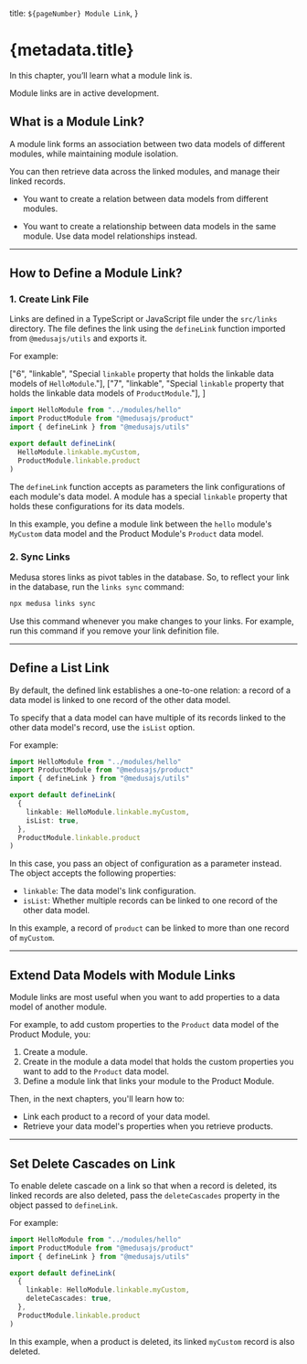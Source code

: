   title: `${pageNumber} Module Link`,
}

# {metadata.title}

In this chapter, you’ll learn what a module link is.

<Note type="soon" title="In Development">

Module links are in active development.

</Note>

## What is a Module Link?

A module link forms an association between two data models of different modules, while maintaining module isolation.

You can then retrieve data across the linked modules, and manage their linked records.

<Note title="Use module links when" type="success">

- You want to create a relation between data models from different modules.

</Note>

<Note title="Don't use module links if" type="error">

- You want to create a relationship between data models in the same module. Use data model relationships instead.

</Note>

---

## How to Define a Module Link?

### 1. Create Link File

Links are defined in a TypeScript or JavaScript file under the `src/links` directory. The file defines the link using the `defineLink` function imported from `@medusajs/utils` and exports it.

For example:

  ["6", "linkable", "Special `linkable` property that holds the linkable data models of `HelloModule`."],
  ["7", "linkable", "Special `linkable` property that holds the linkable data models of `ProductModule`."],
]

```ts title="src/links/hello-product.ts" highlights={highlights}
import HelloModule from "../modules/hello"
import ProductModule from "@medusajs/product"
import { defineLink } from "@medusajs/utils"

export default defineLink(
  HelloModule.linkable.myCustom,
  ProductModule.linkable.product
)
```

The `defineLink` function accepts as parameters the link configurations of each module's data model. A module has a special `linkable` property that holds these configurations for its data models.

In this example, you define a module link between the `hello` module's `MyCustom` data model and the Product Module's `Product` data model.

### 2. Sync Links

Medusa stores links as pivot tables in the database. So, to reflect your link in the database, run the `links sync` command:

```bash
npx medusa links sync
```

Use this command whenever you make changes to your links. For example, run this command if you remove your link definition file.

---

## Define a List Link

By default, the defined link establishes a one-to-one relation: a record of a data model is linked to one record of the other data model.

To specify that a data model can have multiple of its records linked to the other data model's record, use the `isList` option.

For example:

```ts
import HelloModule from "../modules/hello"
import ProductModule from "@medusajs/product"
import { defineLink } from "@medusajs/utils"

export default defineLink(
  {
    linkable: HelloModule.linkable.myCustom,
    isList: true,
  },
  ProductModule.linkable.product
)
```

In this case, you pass an object of configuration as a parameter instead. The object accepts the following properties:

- `linkable`: The data model's link configuration.
- `isList`: Whether multiple records can be linked to one record of the other data model.

In this example, a record of `product` can be linked to more than one record of `myCustom`.

---

## Extend Data Models with Module Links

Module links are most useful when you want to add properties to a data model of another module.

For example, to add custom properties to the `Product` data model of the Product Module, you:

1. Create a module.
2. Create in the module a data model that holds the custom properties you want to add to the `Product` data model.
2. Define a module link that links your module to the Product Module.

Then, in the next chapters, you'll learn how to:

- Link each product to a record of your data model.
- Retrieve your data model's properties when you retrieve products.

---

## Set Delete Cascades on Link

To enable delete cascade on a link so that when a record is deleted, its linked records are also deleted, pass the `deleteCascades` property in the object passed to `defineLink`.

For example:

```ts
import HelloModule from "../modules/hello"
import ProductModule from "@medusajs/product"
import { defineLink } from "@medusajs/utils"

export default defineLink(
  {
    linkable: HelloModule.linkable.myCustom,
    deleteCascades: true,
  },
  ProductModule.linkable.product
)
```

In this example, when a product is deleted, its linked `myCustom` record is also deleted.